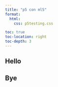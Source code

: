 ```yaml
---
title: "p5 con ml5"
format:
  html:
    css: p5testing.css

toc: true
toc-location: right
toc-depth: 3
---
```


## Hello

<div id="p5-sketch">
  <div id="canvas-container"></div>
  <div id="button-container"></div>
</div>

<script src="https://cdnjs.cloudflare.com/ajax/libs/p5.js/0.9.0/p5.js"></script>
<script src="https://cdnjs.cloudflare.com/ajax/libs/p5.js/0.9.0/addons/p5.dom.min.js"></script>
<script src="https://cdnjs.cloudflare.com/ajax/libs/p5.js/0.9.0/addons/p5.sound.min.js"></script>
<script src="https://unpkg.com/ml5@0.12.2/dist/ml5.min.js"></script>

<script>
(function() {
  const sketch = (p) => {
    let mobilenet;
    let classifier;
    let video;
    let label = '.....';
    let happyButton;
    let sadButton;
    let trainButton;

    p.modelReady = function() {
      console.log('Model is ready!!!');
    }

    p.videoReady = function() {
      console.log('Video is ready!!!');
    }

    p.whileTraining = function(loss) {
      if (loss == null) {
        console.log('Training Complete');
        classifier.classify(p.gotResults);
      } else {
        console.log(loss);
      }
    }

    p.gotResults = function(error, result) {
      if (error) {
        console.error(error);
      } else {
        console.log(result);
        label = result[0].label;
        classifier.classify(p.gotResults);
      }
    }

    p.setup = function() {
      p.createCanvas(320, 270).parent('canvas-container');
      video = p.createCapture(p.VIDEO);
      video.hide();
      p.background(0);
      mobilenet = ml5.featureExtractor('MobileNet', p.modelReady);
      classifier = mobilenet.classification(video, p.videoReady);

      happyButton = p.createButton('happy');
      happyButton.mousePressed(function() {
        classifier.addImage('happy');
      }).parent('button-container');

      sadButton = p.createButton('sad');
      sadButton.mousePressed(function() {
        classifier.addImage('sad');
      }).parent('button-container');

      trainButton = p.createButton('train');
      trainButton.mousePressed(function() {
        classifier.train(p.whileTraining);
      }).parent('button-container');
    }

    p.draw = function() {
      p.background(0);
      p.image(video, 0, 0, 320, 240);
      p.fill(255);
      p.textSize(16);
      p.text(label, 10, p.height - 10);
    }
  };

  new p5(sketch);
})();
</script>

## Bye